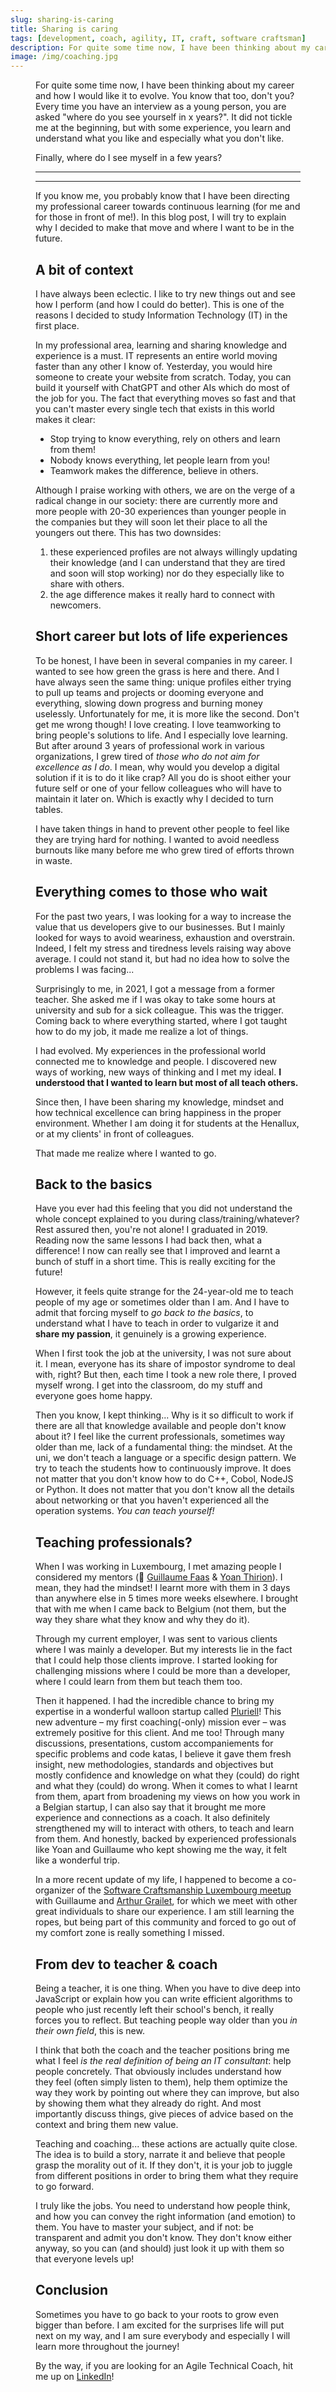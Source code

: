 ```yaml
---
slug: sharing-is-caring
title: Sharing is caring
tags: [development, coach, agility, IT, craft, software craftsman]
description: For quite some time now, I have been thinking about my career and how I would like it to evolve. You know that too, don't you? Every time you have an interview as a young person, you are asked "where do you see yourself in x years?". It did not tickle me at the beginning, but with some experience...
image: /img/coaching.jpg
---
```



<a href='/blog/sharing-is-caring'>
    <Figure
        data={{
            src: '/img/coaching.jpg',
            alt: 'Example Mapping used to get feedback on my coaching session',
            type: 'image'
        }}
    />
</a>

For quite some time now, I have been thinking about my career and how I would like it to evolve.
You know that too, don't you? Every time you have an interview as a young person, you are asked "where do you see yourself in x years?".
It did not tickle me at the beginning, but with some experience, you learn and understand what you like and especially what you don't like.

Finally, where do I see myself in a few years?

<!--truncate-->

<SEO
    uri='blog/sharing-is-caring'
    image='img/coaching.jpg'
    type='article'
/>

---

<Reminder />

---

If you know me, you probably know that I have been directing my professional career towards continuous learning (for me and for those in front of me!).
In this blog post, I will try to explain why I decided to make that move and where I want to be in the future.

## A bit of context

I have always been eclectic. I like to try new things out and see how I perform (and how I could do better).
This is one of the reasons I decided to study Information Technology (IT) in the first place.

In my professional area, learning and sharing knowledge and experience is a must.
IT represents an entire world moving faster than any other I know of.
Yesterday, you would hire someone to create your website from scratch.
Today, you can build it yourself with ChatGPT and other AIs which do most of the job for you.
The fact that everything moves so fast and that you can't master every single tech that exists in this world makes it clear:
- Stop trying to know everything, rely on others and learn from them!
- Nobody knows everything, let people learn from you!
- Teamwork makes the difference, believe in others.

Although I praise working with others, we are on the verge of a radical change in our society: there are currently more and more people
with 20-30 experiences than younger people in the companies but they will soon let their place to all the youngers out there.
This has two downsides:
1. these experienced profiles are not always willingly updating their knowledge (and I can understand that they are tired and soon will stop working)
nor do they especially like to share with others.
2. the age difference makes it really hard to connect with newcomers.

## Short career but lots of life experiences

To be honest, I have been in several companies in my career. I wanted to see how green the grass is here and there.
And I have always seen the same thing: unique profiles either trying to pull up teams and projects
or dooming everyone and everything, slowing down progress and burning money uselessly. Unfortunately for me, it is more like the second.
Don't get me wrong though! I love creating. I love teamworking to bring people's solutions to life. And I especially love learning.
But after around 3 years of professional work in various organizations, I grew tired of _those who do not aim for excellence as I do_.
I mean, why would you develop a digital solution if it is to do it like crap? All you do is shoot either your future self
or one of your fellow colleagues who will have to maintain it later on. Which is exactly why I decided to turn tables.

I have taken things in hand to prevent other people to feel like they are trying hard for nothing.
I wanted to avoid needless burnouts like many before me who grew tired of efforts thrown in waste.

## Everything comes to those who wait

For the past two years, I was looking for a way to increase the value that us developers give to our businesses. But I mainly looked
for ways to avoid weariness, exhaustion and overstrain.
Indeed, I felt my stress and tiredness levels raising way above average. I could not stand it, but had no idea how to solve the problems
I was facing...

Surprisingly to me, in 2021, I got a message from a former teacher.
She asked me if I was okay to take some hours at university and sub for a sick colleague.
This was the trigger. Coming back to where everything started, where I got taught how to do my job, it made me realize a lot of things.

I had evolved. My experiences in the professional world connected me to knowledge and people. I discovered new ways of working, new ways of
thinking and I met my ideal. **I understood that I wanted to learn but most of all teach others.**

Since then, I have been sharing my knowledge, mindset and how technical excellence can bring happiness in the proper environment.
Whether I am doing it for students at the Henallux, or at my clients' in front of colleagues.

That made me realize where I wanted to go.

## Back to the basics

Have you ever had this feeling that you did not understand the whole concept explained to you during class/training/whatever?
Rest assured then, you're not alone! I graduated in 2019. Reading now the same lessons I had back then, what a difference!
I now can really see that I improved and learnt a bunch of stuff in a short time.
This is really exciting for the future!

However, it feels quite strange for the 24-year-old me to teach people of my age or sometimes older than I am.
And I have to admit that forcing myself to _go back to the basics_, to understand what I have to teach in order to vulgarize it
and **share my passion**, it genuinely is a growing experience.

When I first took the job at the university, I was not sure about it. I mean, everyone has its share of impostor syndrome to deal with, right?
But then, each time I took a new role there, I proved myself wrong. I get into the classroom, do my stuff and everyone goes home happy.

Then you know, I kept thinking... Why is it so difficult to work if there are all that knowledge available and people don't know about it?
I feel like the current professionals, sometimes way older than me, lack of a fundamental thing: the mindset.
At the uni, we don't teach a language or a specific design pattern. We try to teach the students how to continuously improve. It does not
matter that you don't know how to do C++, Cobol, NodeJS or Python. It does not matter that you don't know all the details about networking
or that you haven't experienced all the operation systems. _You can teach yourself!_

## Teaching professionals?

When I was working in Luxembourg, I met amazing people I considered my mentors (👋 [Guillaume Faas](https://www.linkedin.com/in/guillaumefaas/) & [Yoan Thirion](https://www.linkedin.com/in/yoanthirion/)).
I mean, they had the mindset! I learnt more with them in 3 days than anywhere else in 5 times more weeks elsewhere.
I brought that with me when I came back to Belgium (not them, but the way they share what they know and why they do it).

Through my current employer, I was sent to various clients where I was mainly a developer.
But my interests lie in the fact that I could help those clients improve.
I started looking for challenging missions where I could be more than a developer, where I could learn from them but teach them too.

Then it happened. I had the incredible chance to bring my expertise in a wonderful walloon startup called [Pluriell](https://pluriell.app/)!
This new adventure – my first coaching(-only) mission ever – was extremely positive for this client. And me too!
Through many discussions, presentations, custom accompaniements for specific problems and code katas, I believe it gave them fresh insight,
new methodologies, standards and objectives but mostly confidence and knowledge on what they (could) do right and what they (could) do wrong.
When it comes to what I learnt from them, apart from broadening my views on how you work in a Belgian startup, I can also say that it brought
me more experience and connections as a coach. It also definitely strengthened my will to interact with others, to teach and learn from them.
And honestly, backed by experienced professionals like Yoan and Guillaume who kept showing me the way, it felt like a wonderful trip.

In a more recent update of my life, I happened to become a co-organizer of the [Software Craftsmanship Luxembourg meetup](https://www.meetup.com/software-craft-luxembourg/)
with Guillaume and [Arthur Grailet](https://www.linkedin.com/in/arthur-grailet-a647a1189/), for which we meet with other great individuals to share our experience.
I am still learning the ropes, but being part of this community and forced to go out of my comfort zone is really something I missed.

## From dev to teacher & coach

Being a teacher, it is one thing. When you have to dive deep into JavaScript or explain how you can write efficient algorithms to people
who just recently left their school's bench, it really forces you to reflect.
But teaching people way older than you _in their own field_, this is new.

I think that both the coach and the teacher positions bring me what I feel _is the real definition of being an IT consultant_: help people concretely.
That obviously includes understand how they feel (often simply listen to them), help them optimize the way they work by pointing out where they can improve,
but also by showing them what they already do right.
And most importantly discuss things, give pieces of advice based on the context and bring them new value.

Teaching and coaching... these actions are actually quite close.
The idea is to build a story, narrate it and believe that people grasp the morality out of it.
If they don't, it is your job to juggle from different positions in order to bring them what they require to go forward.

I truly like the jobs. You need to understand how people think, and how you can convey the right information (and emotion) to them.
You have to master your subject, and if not: be transparent and admit you don't know.
They don't know either anyway, so you can (and should) just look it up with them so that everyone levels up!

## Conclusion

Sometimes you have to go back to your roots to grow even bigger than before.
I am excited for the surprises life will put next on my way, and I am sure everybody and especially I
will learn more throughout the journey!

By the way, if you are looking for an Agile Technical Coach, hit me up on [LinkedIn](https://linkedin.com/in/tinael-devresse)!

<Newsletter url={MAILCHIMP_URL} />
